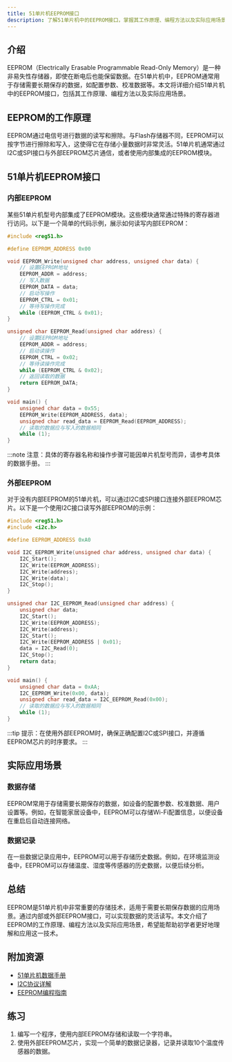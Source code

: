 ```yaml
---
title: 51单片机EEPROM接口
description: 了解51单片机中的EEPROM接口，掌握其工作原理、编程方法以及实际应用场景。
---
```


## 介绍

EEPROM（Electrically Erasable Programmable Read-Only Memory）是一种非易失性存储器，即使在断电后也能保留数据。在51单片机中，EEPROM通常用于存储需要长期保存的数据，如配置参数、校准数据等。本文将详细介绍51单片机中的EEPROM接口，包括其工作原理、编程方法以及实际应用场景。

## EEPROM的工作原理

EEPROM通过电信号进行数据的读写和擦除。与Flash存储器不同，EEPROM可以按字节进行擦除和写入，这使得它在存储小量数据时非常灵活。51单片机通常通过I2C或SPI接口与外部EEPROM芯片通信，或者使用内部集成的EEPROM模块。

## 51单片机EEPROM接口

### 内部EEPROM

某些51单片机型号内部集成了EEPROM模块。这些模块通常通过特殊的寄存器进行访问。以下是一个简单的代码示例，展示如何读写内部EEPROM：

```c
#include <reg51.h>

#define EEPROM_ADDRESS 0x00

void EEPROM_Write(unsigned char address, unsigned char data) {
    // 设置EEPROM地址
    EEPROM_ADDR = address;
    // 写入数据
    EEPROM_DATA = data;
    // 启动写操作
    EEPROM_CTRL = 0x01;
    // 等待写操作完成
    while (EEPROM_CTRL & 0x01);
}

unsigned char EEPROM_Read(unsigned char address) {
    // 设置EEPROM地址
    EEPROM_ADDR = address;
    // 启动读操作
    EEPROM_CTRL = 0x02;
    // 等待读操作完成
    while (EEPROM_CTRL & 0x02);
    // 返回读取的数据
    return EEPROM_DATA;
}

void main() {
    unsigned char data = 0x55;
    EEPROM_Write(EEPROM_ADDRESS, data);
    unsigned char read_data = EEPROM_Read(EEPROM_ADDRESS);
    // 读取的数据应与写入的数据相同
    while (1);
}
```

:::note
注意：具体的寄存器名称和操作步骤可能因单片机型号而异，请参考具体的数据手册。
:::

### 外部EEPROM

对于没有内部EEPROM的51单片机，可以通过I2C或SPI接口连接外部EEPROM芯片。以下是一个使用I2C接口读写外部EEPROM的示例：

```c
#include <reg51.h>
#include <i2c.h>

#define EEPROM_ADDRESS 0xA0

void I2C_EEPROM_Write(unsigned char address, unsigned char data) {
    I2C_Start();
    I2C_Write(EEPROM_ADDRESS);
    I2C_Write(address);
    I2C_Write(data);
    I2C_Stop();
}

unsigned char I2C_EEPROM_Read(unsigned char address) {
    unsigned char data;
    I2C_Start();
    I2C_Write(EEPROM_ADDRESS);
    I2C_Write(address);
    I2C_Start();
    I2C_Write(EEPROM_ADDRESS | 0x01);
    data = I2C_Read(0);
    I2C_Stop();
    return data;
}

void main() {
    unsigned char data = 0xAA;
    I2C_EEPROM_Write(0x00, data);
    unsigned char read_data = I2C_EEPROM_Read(0x00);
    // 读取的数据应与写入的数据相同
    while (1);
}
```

:::tip
提示：在使用外部EEPROM时，确保正确配置I2C或SPI接口，并遵循EEPROM芯片的时序要求。
:::

## 实际应用场景

### 数据存储

EEPROM常用于存储需要长期保存的数据，如设备的配置参数、校准数据、用户设置等。例如，在智能家居设备中，EEPROM可以存储Wi-Fi配置信息，以便设备在重启后自动连接网络。

### 数据记录

在一些数据记录应用中，EEPROM可以用于存储历史数据。例如，在环境监测设备中，EEPROM可以存储温度、湿度等传感器的历史数据，以便后续分析。

## 总结

EEPROM是51单片机中非常重要的存储技术，适用于需要长期保存数据的应用场景。通过内部或外部EEPROM接口，可以实现数据的灵活读写。本文介绍了EEPROM的工作原理、编程方法以及实际应用场景，希望能帮助初学者更好地理解和应用这一技术。

## 附加资源

- [51单片机数据手册](https://www.example.com)
- [I2C协议详解](https://www.example.com/i2c)
- [EEPROM编程指南](https://www.example.com/eeprom)

## 练习

1. 编写一个程序，使用内部EEPROM存储和读取一个字符串。
2. 使用外部EEPROM芯片，实现一个简单的数据记录器，记录并读取10个温度传感器的数据。
